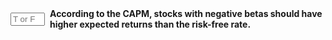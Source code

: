 ::: {.question-block}

<form onsubmit="event.preventDefault(); checkAnswerBox('module5_tf_q43','F')" style="display: flex; align-items: center; gap: 8px;">
<input type="text" id="module5_tf_q43" name="module5_tf_q43" maxlength="1" placeholder="T or F" style="width: 55px;" data-correct-answer="F" /> 
<label for="module5_tf_q43"><strong>According to the CAPM, stocks with negative betas should have higher expected returns than the risk-free rate.</strong></label>
</form>

<div id="feedback-module5_tf_q43" class="feedback" data-status="" style="display:none;">
This is FALSE. Negative beta implies an expected return lower than the risk-free rate.
</div>

:::
